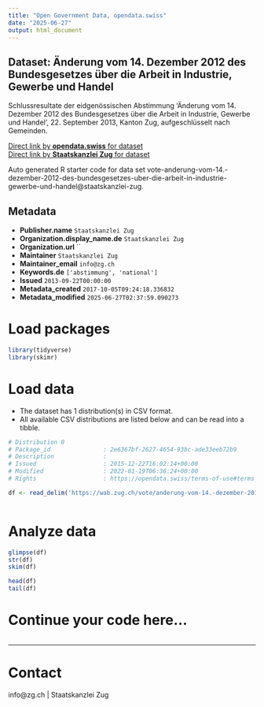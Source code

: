 ```yaml
---
title: "Open Government Data, opendata.swiss"
date: "2025-06-27"
output: html_document
---
```


## Dataset: Änderung vom 14. Dezember 2012 des Bundesgesetzes über die Arbeit in Industrie, Gewerbe und Handel

Schlussresultate der eidgenössischen Abstimmung 'Änderung vom 14. Dezember 2012 des Bundesgesetzes über die Arbeit in Industrie, Gewerbe und Handel', 22. September 2013, Kanton Zug, aufgeschlüsselt nach Gemeinden.

[Direct link by **opendata.swiss** for dataset](https://opendata.swiss/de/dataset/anderung-vom-14-dezember-2012-des-bundesgesetzes-uber-die-arbeit-in-industrie-gewerbe-und-hande)<br>
[Direct link by **Staatskanzlei Zug** for dataset](https://wab.zug.ch/vote/anderung-vom-14.-dezember-2012-des-bundesgesetzes-uber-die-arbeit-in-industrie-gewerbe-und-handel/data)

Auto generated R starter code for data set vote-anderung-vom-14.-dezember-2012-des-bundesgesetzes-uber-die-arbeit-in-industrie-gewerbe-und-handel@staatskanzlei-zug.

## Metadata

- **Publisher.name** `Staatskanzlei Zug`
- **Organization.display_name.de** `Staatskanzlei Zug`
- **Organization.url** ``
- **Maintainer** `Staatskanzlei Zug`
- **Maintainer_email** `info@zg.ch`
- **Keywords.de** `['abstimmung', 'national']`
- **Issued** `2013-09-22T00:00:00`
- **Metadata_created** `2017-10-05T09:24:18.336832`
- **Metadata_modified** `2025-06-27T02:37:59.090273`


# Load packages

```r

library(tidyverse)
library(skimr)

```

# Load data

-   The dataset has 1 distribution(s) in CSV format.
-   All available CSV distributions are listed below and can be read into a tibble.

```r

# Distribution 0
# Package_id               : 2e6367bf-2627-4654-93bc-ade33eeb72b9
# Description              : 
# Issued                   : 2015-12-22T16:02:14+00:00
# Modified                 : 2022-01-19T06:36:24+00:00
# Rights                   : https://opendata.swiss/terms-of-use#terms_by

df <- read_delim('https://wab.zug.ch/vote/anderung-vom-14.-dezember-2012-des-bundesgesetzes-uber-die-arbeit-in-industrie-gewerbe-und-handel/data-csv')



```

# Analyze data

```r

glimpse(df)
str(df)
skim(df)

head(df)
tail(df)

```

# Continue your code here...

```r

```

------------------------------------------------------------------------

# Contact

info@zg.ch | Staatskanzlei Zug

